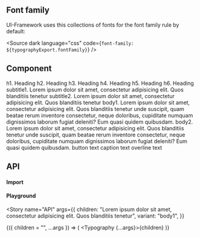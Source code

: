 


<Meta title={config.title} component={config.Component} anchor />

<style>{`
  .root h1,
  .root h2,
  .root h3,
  .root h4
  .root h5,
  .root h6 {
    color: inherit;
    position: inherit;
    cursor: inherit;
    border: none;
  } 
`}</style>

<PageTitle
  title="Typography"
  subtitle="Typography is used to present design and content as clearly and efficiently as possible."
/>

<br />

## Font family

UI-Framework uses this collections of fonts for the font family rule by default:

<Source
  dark
  language="css"
  code={`
    font-family: ${typographyExport.fontFamily}
  `}
/>

## Component

<Story name="Component">
  <Typography variant="h1" component="h2" gutterBottom>
    h1. Heading
  </Typography>
  <Typography variant="h2" gutterBottom>
    h2. Heading
  </Typography>
  <Typography variant="h3" gutterBottom>
    h3. Heading
  </Typography>
  <Typography variant="h4" gutterBottom>
    h4. Heading
  </Typography>
  <Typography variant="h5" gutterBottom>
    h5. Heading
  </Typography>
  <Typography variant="h6" gutterBottom>
    h6. Heading
  </Typography>
  <Typography variant="subtitle1" gutterBottom>
    subtitle1. Lorem ipsum dolor sit amet, consectetur adipisicing elit. Quos
    blanditiis tenetur
  </Typography>
  <Typography variant="subtitle2" gutterBottom>
    subtitle2. Lorem ipsum dolor sit amet, consectetur adipisicing elit. Quos
    blanditiis tenetur
  </Typography>
  <Typography variant="body1" gutterBottom>
    body1. Lorem ipsum dolor sit amet, consectetur adipisicing elit. Quos
    blanditiis tenetur unde suscipit, quam beatae rerum inventore consectetur,
    neque doloribus, cupiditate numquam dignissimos laborum fugiat deleniti? Eum
    quasi quidem quibusdam.
  </Typography>
  <Typography variant="body2" gutterBottom>
    body2. Lorem ipsum dolor sit amet, consectetur adipisicing elit. Quos
    blanditiis tenetur unde suscipit, quam beatae rerum inventore consectetur,
    neque doloribus, cupiditate numquam dignissimos laborum fugiat deleniti? Eum
    quasi quidem quibusdam.
  </Typography>
  <Typography variant="button" display="block" gutterBottom>
    button text
  </Typography>
  <Typography variant="caption" display="block" gutterBottom>
    caption text
  </Typography>
  <Typography variant="overline" display="block" gutterBottom>
    overline text
  </Typography>
</Story>

<StoryAnchor name="API" path={config.path} />

## API

#### Import

<ImportSnippet componentName={config.componentName} />

#### Playground

<Story
  name="API"
  args={{
    children:
      "Lorem ipsum dolor sit amet, consectetur adipisicing elit. Quos blanditiis tenetur",
    variant: "body1",
  }}
>
  {({ children = "", ...args }) => (
    <Typography {...args}>{children}</Typography>
  )}
</Story>

<ArgsTable of={config.Component} story="API" />
